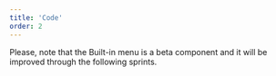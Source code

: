 ```yaml
---
title: 'Code'
order: 2
---
```


<Highlight theme="warning" title="Work in progress">
    Please, note that the Built-in menu is a beta component and it will be improved
  through the following sprints.
</Highlight>